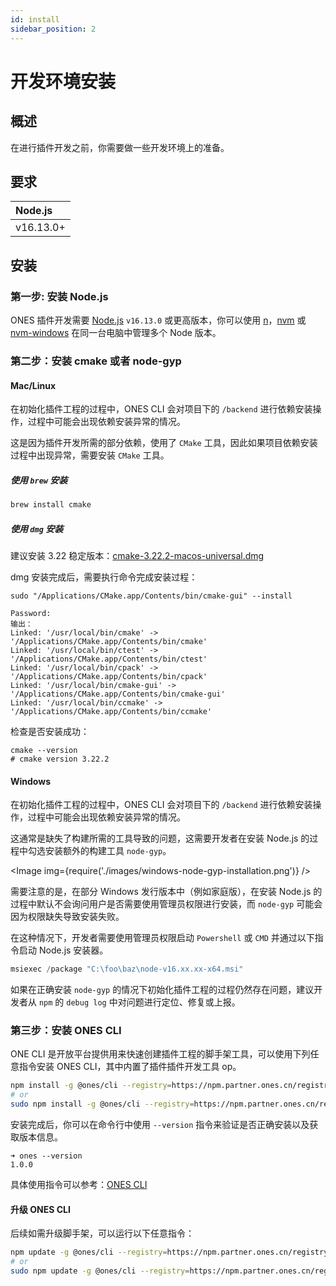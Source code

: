 ```yaml
---
id: install
sidebar_position: 2
---
```


# 开发环境安装

## 概述

在进行插件开发之前，你需要做一些开发环境上的准备。

## 要求

| Node.js   |
| :-------- |
| v16.13.0+ |

## 安装

### 第一步: 安装 Node.js

ONES 插件开发需要 [Node.js](https://nodejs.org/zh-cn/) `v16.13.0` 或更高版本，你可以使用 [n](https://github.com/tj/n)，[nvm](https://github.com/creationix/nvm) 或 [nvm-windows](https://github.com/coreybutler/nvm-windows) 在同一台电脑中管理多个 Node 版本。

### 第二步：安装 cmake 或者 node-gyp

#### Mac/Linux

在初始化插件工程的过程中，ONES CLI 会对项目下的 `/backend` 进行依赖安装操作，过程中可能会出现依赖安装异常的情况。

这是因为插件开发所需的部分依赖，使用了 `CMake` 工具，因此如果项目依赖安装过程中出现异常，需要安装 `CMake` 工具。

##### 使用 `brew` 安装

```bash
brew install cmake
```

##### 使用 `dmg` 安装

建议安装 3.22 稳定版本：[cmake-3.22.2-macos-universal.dmg](https://github.com/Kitware/CMake/releases/download/v3.22.2/cmake-3.22.2-macos-universal.dmg)

dmg 安装完成后，需要执行命令完成安装过程：

```
sudo "/Applications/CMake.app/Contents/bin/cmake-gui" --install
```

```
Password:
输出：
Linked: '/usr/local/bin/cmake' -> '/Applications/CMake.app/Contents/bin/cmake'
Linked: '/usr/local/bin/ctest' -> '/Applications/CMake.app/Contents/bin/ctest'
Linked: '/usr/local/bin/cpack' -> '/Applications/CMake.app/Contents/bin/cpack'
Linked: '/usr/local/bin/cmake-gui' -> '/Applications/CMake.app/Contents/bin/cmake-gui'
Linked: '/usr/local/bin/ccmake' -> '/Applications/CMake.app/Contents/bin/ccmake'
```

检查是否安装成功：

```
cmake --version
# cmake version 3.22.2
```

#### Windows

在初始化插件工程的过程中，ONES CLI 会对项目下的 `/backend` 进行依赖安装操作，过程中可能会出现依赖安装异常的情况。

这通常是缺失了构建所需的工具导致的问题，这需要开发者在安装 Node.js 的过程中勾选安装额外的构建工具 `node-gyp`。

<Image img={require('./images/windows-node-gyp-installation.png')} />

需要注意的是，在部分 Windows 发行版本中（例如家庭版），在安装 Node.js 的过程中默认不会询问用户是否需要使用管理员权限进行安装，而 `node-gyp` 可能会因为权限缺失导致安装失败。

在这种情况下，开发者需要使用管理员权限启动 `Powershell` 或 `CMD` 并通过以下指令启动 Node.js 安装器。

```Powershell
msiexec /package "C:\foo\baz\node-v16.xx.xx-x64.msi"
```

如果在正确安装 `node-gyp` 的情况下初始化插件工程的过程仍然存在问题，建议开发者从 `npm` 的 `debug log` 中对问题进行定位、修复或上报。

### 第三步：安装 ONES CLI

ONE CLI 是开放平台提供用来快速创建插件工程的脚手架工具，可以使用下列任意指令安装 ONES CLI，其中内置了插件插件开发工具 op。

```bash npm2yarn
npm install -g @ones/cli --registry=https://npm.partner.ones.cn/registry/
# or
sudo npm install -g @ones/cli --registry=https://npm.partner.ones.cn/registry/
```

安装完成后，你可以在命令行中使用 `--version` 指令来验证是否正确安装以及获取版本信息。

```
➜ ones --version
1.0.0
```

具体使用指令可以参考：[ONES CLI](../tools/cli/index.mdx)

#### 升级 ONES CLI

后续如需升级脚手架，可以运行以下任意指令：

```bash
npm update -g @ones/cli --registry=https://npm.partner.ones.cn/registry/
# or
sudo npm update -g @ones/cli --registry=https://npm.partner.ones.cn/registry/
```
